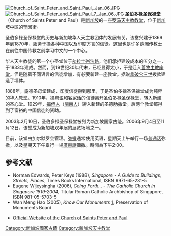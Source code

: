 {{coord|1|17|52|N|103|51|05|E|display=title}}
[[File:Church_of_Saint_Peter_and_Saint_Paul,_Jan_06.JPG|thumb]]
[[File:Church_of_Saint_Peter_and_Saint_Paul_7,_Jan_06.JPG|thumb]]
'''圣伯多禄圣保禄堂'''（Church of Saints Peter and Paul）是[[新加坡|新加坡]]的一座[[罗马天主教|罗马天主教]][[教堂|教堂]]，位于[[新加坡中区|新加坡中区]]的[[奎因街|奎因街]]。 

圣伯多禄圣保禄堂的历史与新加坡华人天主教团体的发展有关。该堂兴建于1869年到1870年，服务于操各种中国以及印度方言的信徒。这里也是许多欧洲传教士在前往中国传教之前学习中文的一个中心。

华人天主教徒的第一个小圣堂位于[[勿拉士峇沙路|勿拉士峇沙路]]，他们承担建设成本的五分之一，于1833年建成。然而，到19世纪30年代末，已经显得太小，于是迁入[[善牧主教座堂|善牧主教座堂]]。但是随着不同语言的信徒增加，有必要新建一座教堂。据说[[拿破仑三世|拿破仑三世]]拨款建造了墙体。

1888年，露德圣母堂建成，印度信徒搬到那里，于是圣伯多禄圣保禄堂成为纯粹的华人教堂。1910年，操[[粤语|粤语]]和[[客家话|客家话]]的信徒离开圣伯多禄圣保禄堂，转入新建的圣心堂。1929年，[[福佬人|福佬人]]（[[閩南人|閩南人]]）转入新建的圣德肋撒堂。后两个教堂都得到了富裕的中国信徒的资助。

2003年2月10日，圣伯多禄圣保禄堂被列为新加坡国家古迹。2006年9月4日至11月12日，该堂成为新加坡双年展的展览场地之一。

目前，该堂由加尔默罗会管理。[[弥撒|弥撒]]通常使用英语，星期天上午举行一场[[普通话|普通话]]弥撒，以及星期天下午舉行一場[[廣東話|廣東話]]彌撒。時間為下午2:00。

== 参考文献 ==
*Norman Edwards, Peter Keys (1988), ''Singapore - A Guide to Buildings, Streets, Places'', Times Books International, ISBN 9971-65-231-5 
*Eugene Wijeysingha (2006), ''Going Forth... - The Catholic Church in Singapore 1819-2004'', Titular Roman Catholic Archbishop of Singapore, ISBN 981-05-5703-5 
*Wan Meng Hao (2005), ''Know Our Monuments'' [https://web.archive.org/web/20060206084751/http://www.mica.gov.sg/aboutus/PMB%20heritage05_oct_dec_ourmonuments.pdf], Preservation of Monuments Board
{{commons|Church of Saint Peter and Saint Paul}}
*[http://www.catholic.org.sg/spp/ Official Website of the Church of Saints Peter and Paul] {{Wayback|url=http://www.catholic.org.sg/spp/ |date=20120204170632 }}

[[Category:新加坡國家古蹟|Category:新加坡國家古蹟]]
[[Category:新加坡天主教堂|Category:新加坡天主教堂]]